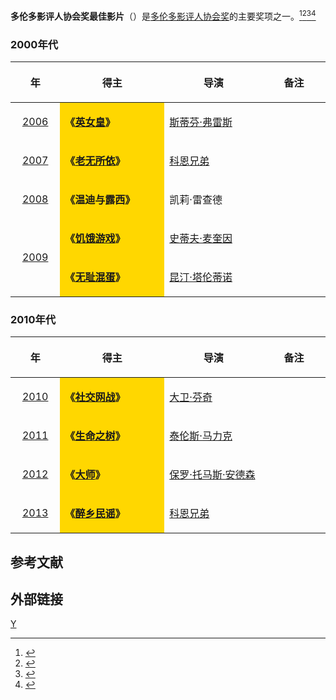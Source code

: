 '''多伦多影评人协会奖最佳影片'''（{{lang-en|'''Toronto Film Critics Association Award for Best Film'''}}）是[[多伦多影评人协会|多伦多影评人协会奖]]的主要奖项之一。<ref>{{cite web |url=http://ent.sina.com.cn/m/f/2013-12-20/18334065420.shtml |title=《醉乡民谣》逆袭多伦多影评人协会奖 |accessdate=2013 |publisher=新浪网 |work= |language=zh-hans |archive-date=2014-04-07 |archive-url=https://web.archive.org/web/20140407080847/http://ent.sina.com.cn/m/f/2013-12-20/18334065420.shtml |dead-url=no }}</ref><ref>{{cite web |url=http://ent.163.com/12/1220/07/8J5D9SG5000300B1.html |title=多伦多影评人协会奖公布 《大师》获最佳影片 |accessdate=2012 |publisher=网易 |work= |language=zh-hans |archive-url=https://web.archive.org/web/20140407085806/http://ent.163.com/12/1220/07/8J5D9SG5000300B1.html |archive-date=2014-04-07 |dead-url=yes }}</ref><ref>{{cite web |url=http://ent.sina.com.cn/m/f/2010-12-16/14433179018.shtml |title=多伦多影评人协会奖揭晓 《社交网战》大满贯 |accessdate=2010 |publisher=新浪网 |work= |language=zh-hans |archive-date=2014-03-24 |archive-url=https://web.archive.org/web/20140324053357/http://ent.sina.com.cn/m/f/2010-12-16/14433179018.shtml |dead-url=no }}</ref><ref>{{cite web|url=http://www.022net.com/2012/12-19/446044293350874.html|title=多伦多影评人协会奖揭晓 《大师》获最佳影片|accessdate=2012|publisher=人民网|work=|language=zh-hans|deadurl=yes|archiveurl=https://web.archive.org/web/20160304194546/http://www.022net.com/2012/12-19/446044293350874.html|archivedate=2016-03-04}}</ref>

=== 2000年代 ===
{| class="wikitable" width="95%" cellpadding="5"
|-
!width="100"|年
!width="350"|得主
!width="350"|导演
!width="200"|备注
|-
|style="text-align:center;"| [[2006年多伦多影评人协会奖|2006]] ||  style="background:#FFD700;" |'''《[[英女皇_(电影)|英女皇]]》''' || [[斯蒂芬·弗雷斯|斯蒂芬·弗雷斯]] ||  
|-
|style="text-align:center;"| [[2007年多伦多影评人协会奖|2007]] ||  style="background:#FFD700;" |'''《[[老无所依|老无所依]]》''' || [[科恩兄弟|科恩兄弟]] ||  
|-
|style="text-align:center;"| [[2008年多伦多影评人协会奖|2008]] ||  style="background:#FFD700;" |'''《温迪与露西》''' || 凯莉·雷查德 ||  
|-
|rowspan="2" style="text-align:center;"| [[2009年多伦多影评人协会奖|2009]] ||  style="background:#FFD700;" | '''《[[饥饿游戏|饥饿游戏]]》''' || [[史蒂夫·麦奎因_(导演)|史蒂夫·麦奎因]]  || 
|-
|  style="background:#FFD700;" | '''《[[无耻混蛋|无耻混蛋]]》''' ||  [[昆汀·塔伦蒂诺|昆汀·塔伦蒂诺]] || 
|}

=== 2010年代 ===
{| class="wikitable" width="95%" cellpadding="5"
|-
!width="100"|年
!width="350"|得主
!width="350"|导演
!width="200"|备注
|-
|style="text-align:center;"| [[2010年多伦多影评人协会奖|2010]] ||  style="background:#FFD700;" | '''《[[社交网战|社交网战]]》''' || [[大卫·芬奇|大卫·芬奇]] ||  
|-
|style="text-align:center;"| [[2011年多伦多影评人协会奖|2011]] ||  style="background:#FFD700;" | '''《[[生命之树_(电影)|生命之树]]》''' ||  [[泰伦斯·马力克|泰伦斯·马力克]]||  
|-
|style="text-align:center;"| [[2012年多伦多影评人协会奖|2012]] ||  style="background:#FFD700;" | '''《[[大师_(电影)|大师]]》'''|| [[保罗·托马斯·安德森|保罗·托马斯·安德森]] || 
|-
|style="text-align:center;"| [[2013年多伦多影评人协会奖|2013]] ||  style="background:#FFD700;" |'''《[[醉乡民谣|醉乡民谣]]》''' || [[科恩兄弟|科恩兄弟]] ||  
|}

==参考文献==
{{reflist}}

== 外部链接 ==
{{多伦多影评人协会奖}}

[[Category:多伦多影评人协会奖|Y]]